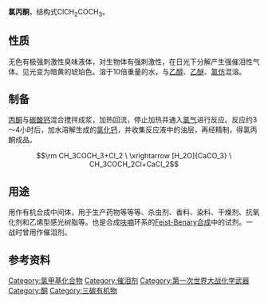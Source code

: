 {{chembox
| Reference = <ref name="BGIA GESTIS">{{GESTIS|Name=Chloraceton|ZVG=31220|CAS=78-95-5|Datum=19.10.2007}}</ref>
| Name = 氯丙酮
| ImageFile = Chloroaceton.svg
| IUPACName = Chloropropanone
| OtherNames = 一氯丙酮<br />单氯丙酮<br />氯代丙酮<br />UN 1695 
| Section1 = {{Chembox Identifiers
| CASNo = 78-95-5
| CASNo_Ref = {{cascite|correct|CAS}}
|    ChemSpiderID  =  6323
|    PubChem  =  6571
|    SMILES  =  ClCC(=O)C
|    InChI  =  1/C3H5ClO/c1-3(5)2-4/h2H2,1H3
|    InChIKey  =  BULLHNJGPPOUOX-UHFFFAOYAY
|    RTECS  =  UC0700000
|  ChemSpiderID_Ref  = {{chemspidercite|correct|chemspider}}|  StdInChI_Ref  = {{stdinchicite|correct|chemspider}}|  StdInChI  =  1S/C3H5ClO/c1-3(5)2-4/h2H2,1H3
|  StdInChIKey_Ref  = {{stdinchicite|correct|chemspider}}|  StdInChIKey  =  BULLHNJGPPOUOX-UHFFFAOYSA-N
|  UNII_Ref  = {{fdacite|correct|FDA}}|  UNII  =  60ZTR74268
|  ChEBI_Ref  = {{ebicite|correct|EBI}}|  ChEBI  =  47220
|  EINECS  =  201-161-1
}}
| Section2 = {{Chembox Properties
|   Formula = C<sub>3</sub>H<sub>5</sub>ClO
|   MolarMass = 92.524
|   Appearance = 无色至暗黄色液体
|   Density = 1.15 g/cm<sup>3</sup> (20°C)
|   MeltingPt = -44.5°C
|   BoilingPt = 119°C
|   Solubility = 10 g/100 mL (20°C)
|   SolOther = 溶于[[乙醇|乙醇]]、[[乙醚|乙醚]]、[[氯仿|氯仿]]<ref name="hand">
{{Citation
 | last = Lide
 | first = David R.
 | author-link = 
 | last2 = 
 | first2 = 
 | author2-link =
 | publication-date =
 | date =
 | year = 1998
 | title = Handbook of Chemistry and Physics
 | edition = 87
 | volume = 
 | series =
 | publication-place = Boca Raton, FL
 | place = 
 | publisher = CRC Press
 | id =
 | isbn = 0849305942
 | doi =
 | oclc =
 | pages = 3–100
 | url = 
 | accessdate =
}}</ref>
|   VaporPressure = 1.6 kPa (20°C)
  }}
| Section7 = {{Chembox Hazards
| ExternalMSDS = 
| EUClass = 有毒 ('''T''')<br />对环境有害 ('''N''')
| RPhrases = {{R10}}, {{R23/24/25}}, {{R36/37/38}}, {{R50/53}}
| SPhrases = {{S26}}, {{S36/37}}, {{S45}}, {{S61}}
| FlashPt = 35°C
| Autoignition = 610°C
| ExploLimits = 3.4% - ?<ref name="cdc">{{cite web | title=ICSC:NENG0760 International Chemical Safety Cards (WHO/IPCS/ILO) CDC/NIOSH | url=http://www.cdc.gov/niosh/ipcsneng/neng0760.html | work= | publisher=Center for Disease Control | date=2006-10-11 | accessdate=2009-04-17 | archive-url=https://web.archive.org/web/20121026104231/http://www.cdc.gov/niosh/ipcsneng/neng0760.html | archive-date=2012-10-26 | dead-url=yes }}</ref>
| LD50 = 100 mg/kg (大鼠经口)<ref name="chw">
{{Citation
 | last =Hathaway
 | first =Gloria J.
 | author-link =
 | last2 =Proctor
 | first2 =Nick H.
 | author2-link =
 | publication-date =
 | date =
 | year = 2004
 | title =Proctor and Hughes' Chemical Hazards of the Workplace
 | edition =5
 | volume =
 | series =
 | publication-place =
 | place =
 | publisher = Wiley-Interscience
 | pages = 143–144
 | id =
 | isbn =9780471268833
 | doi =
 | oclc =
 |  url= http://books.google.com/books?id=y3-Ef3y53PkC&pg=PA143&dq=Chloroacetone&as_brr=3&ei=xcznSY6iMZD6zQSd7_3UCA&client=firefox-a
 | accessdate = 2009-04-16
}}</ref>
| PEL = }}
| Section8 = {{Chembox Related
|   OtherAnions =[[氟丙酮|氟丙酮]]<BR>[[溴丙酮|溴丙酮]]<BR>[[碘丙酮|碘丙酮]]}}

}}

'''氯丙酮'''，结构式ClCH<sub>2</sub>COCH<sub>3</sub>。

==性质==
无色有极强刺激性臭味液体，对生物体有强刺激性，在日光下分解产生强催泪性气体。见光变为暗黄的琥珀色。溶于10倍重量的水，与[[乙醇|乙醇]]、[[乙醚|乙醚]]、[[氯仿|氯仿]]混溶。

==制备==
[[丙酮|丙酮]]与[[碳酸钙|碳酸钙]]混合搅拌成浆，加热回流，停止加热并通入[[氯气|氯气]]进行反应。反应约3～4小时后，加水溶解生成的[[氯化钙|氯化钙]]，并收集反应液中的油层，再经精制，得氯丙酮成品。
:<math>\rm CH_3COCH_3+Cl_2 \ \xrightarrow [H_2O]{CaCO_3} \ CH_3COCH_2Cl+CaCl_2</math>

==用途==
用作有机合成中间体，用于生产药物等等等、杀虫剂、香料、染料、干燥剂、抗氧化剂和乙烯型感光树脂等。也是合成[[呋喃|呋喃]]环系的[[Feist-Benary合成|Feist-Benary合成]]中的试剂。一战时曾用作催泪剂。

==参考资料==
{{reflist}}

[[Category:氯甲基化合物|Category:氯甲基化合物]]
[[Category:催泪剂|Category:催泪剂]]
[[Category:第一次世界大战化学武器|Category:第一次世界大战化学武器]]
[[Category:酮|Category:酮]]
[[Category:三碳有机物|Category:三碳有机物]]